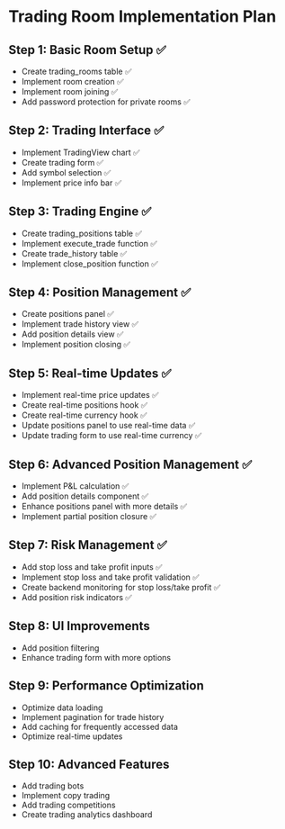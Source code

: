 # Trading Room Implementation Plan

## Step 1: Basic Room Setup ✅

- Create trading_rooms table ✅
- Implement room creation ✅
- Implement room joining ✅
- Add password protection for private rooms ✅

## Step 2: Trading Interface ✅

- Implement TradingView chart ✅
- Create trading form ✅
- Add symbol selection ✅
- Implement price info bar ✅

## Step 3: Trading Engine ✅

- Create trading_positions table ✅
- Implement execute_trade function ✅
- Create trade_history table ✅
- Implement close_position function ✅

## Step 4: Position Management ✅

- Create positions panel ✅
- Implement trade history view ✅
- Add position details view ✅
- Implement position closing ✅

## Step 5: Real-time Updates ✅

- Implement real-time price updates ✅
- Create real-time positions hook ✅
- Create real-time currency hook ✅
- Update positions panel to use real-time data ✅
- Update trading form to use real-time currency ✅

## Step 6: Advanced Position Management ✅

- Implement P&L calculation ✅
- Add position details component ✅
- Enhance positions panel with more details ✅
- Implement partial position closure ✅

## Step 7: Risk Management ✅

- Add stop loss and take profit inputs ✅
- Implement stop loss and take profit validation ✅
- Create backend monitoring for stop loss/take profit ✅
- Add position risk indicators ✅

## Step 8: UI Improvements

- Add position filtering
- Enhance trading form with more options

## Step 9: Performance Optimization

- Optimize data loading
- Implement pagination for trade history
- Add caching for frequently accessed data
- Optimize real-time updates

## Step 10: Advanced Features

- Add trading bots
- Implement copy trading
- Add trading competitions
- Create trading analytics dashboard
